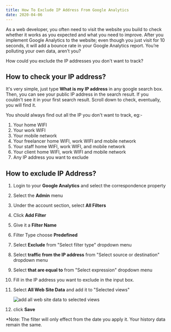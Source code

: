 ```yaml
---
title: How To Exclude IP Address From Google Analytics
date: 2020-04-06
---
```


As a web developer, you often need to visit the website you build to check whether it works as you expected and what you need to improve. After you implement Google Analytics to the website; even though you just visit for 10 seconds, it will add a bounce rate in your Google Analytics report. You’re polluting your own data, aren’t you?

How could you exclude the IP addresses you don't want to track?

## How to check your IP address?

It's very simple, just type **What is my IP address** in any google search box. Then, you can see your public IP address in the search result. If you couldn't see it in your first search result. Scroll down to check, eventually, you will find it.

You should always find out all the IP you don't want to track, eg:-

1. Your home WIFI
2. Your work WIFI
3. Your mobile network
4. Your freelancer home WIFI, work WIFI and mobile network
5. Your staff home WIFI, work WIFI, and mobile network
6. Your client home WIFI, work WIFI and mobile network
7. Any IP address you want to exclude

## How to exclude IP Address?

1. Login to your **Google Analytics** and select the correspondence property
2. Select the **Admin** menu
3. Under the account section, select **All Filters**
4. Click **Add Filter**
5. Give it a **Filter Name**
6. Filter Type choose **Predefined**
7. Select **Exclude** from "Select filter type" dropdown menu
8. Select **traffic from the IP address** from "Select source or destination" dropdown menu
9. Select **that are equal to** from "Select expression" dropdown menu
10. Fill in the IP address you want to exclude in the input box.
11. Select **All Web Site Data** and add it to "Selected views"

    ![add all web site data to selected views](../assets/ga-apply-filter-to-views.png)

12. click **Save**

\*Note: The filter will only effect from the date you apply it. Your history data remain the same.

